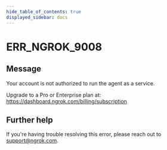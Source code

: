 ```yaml
---
hide_table_of_contents: true
displayed_sidebar: docs
---
```



# ERR_NGROK_9008

## Message

Your account is not authorized to run the agent as a service.

Upgrade to a Pro or Enterprise plan at: https://dashboard.ngrok.com/billing/subscription

<ErrorDetails error="err_ngrok_9008" />

## Further help

If you're having trouble resolving this error, please reach out to [support@ngrok.com](mailto:support@ngrok.com?subject=Help%20with%20ERR_NGROK_9008).

